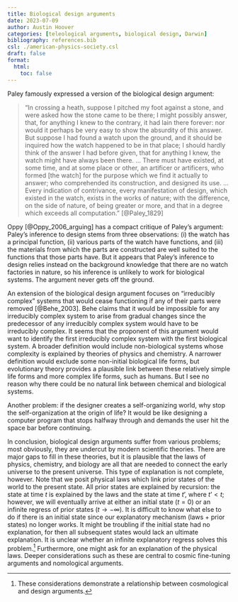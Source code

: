 ```yaml
---
title: Biological design arguments
date: 2023-07-09
author: Austin Hoover
categories: [teleological arguments, biological design, Darwin]
bibliography: references.bib
csl: ./american-physics-society.csl
draft: false
format:
  html:
    toc: false
---
```



Paley famously expressed a version of the biological design argument:

> “In crossing a heath, suppose I pitched my foot against a stone, and were asked how the stone came to be there; I might possibly answer, that, for anything I knew to the contrary, it had lain there forever: nor would it perhaps be very easy to show the absurdity of this answer. But suppose I had found a watch upon the ground, and it should be inquired how the watch happened to be in that place; I should hardly think of the answer I had before given, that for anything I knew, the watch might have always been there. ... There must have existed, at some time, and at some place or other, an artificer or artificers, who formed [the watch] for the purpose which we find it actually to answer; who comprehended its construction, and designed its use. ... Every indication of contrivance, every manifestation of design, which existed in the watch, exists in the works of nature; with the difference, on the side of nature, of being greater or more, and that in a degree which exceeds all computation.” [@Paley_1829]

Oppy [@Oppy_2006_arguing] has a compact critique of Paley’s argument: Paley’s inference to design stems from three observations: (i) the watch has a principal function, (ii) various parts of the watch have functions, and (iii) the materials from which the parts are constructed are well suited to the functions that those parts have. But it appears that Paley’s inference to design relies instead on the background knowledge that there are no watch factories in nature, so his inference is unlikely to work for biological systems. The argument never gets off the ground.

An extension of the biological design argument focuses on “irreducibly complex” systems that would cease functioning if any of their parts were removed [@Behe_2003]. Behe claims that it would be impossible for any irreducibly complex system to arise from gradual changes since the predecessor of any irreducibly complex system would have to be irreducibly complex. It seems that the proponent of this argument would want to identify the first irreducibly complex system with the first biological system. A broader definition would include non-biological systems whose complexity is explained by theories of physics and chemistry. A narrower definition would exclude some non-initial biological life forms, but evolutionary theory provides a plausible link between these relatively simple life forms and more complex life forms, such as humans. But I see no reason why there could be no natural link between chemical and biological systems.

Another problem: if the designer creates a self-organizing world, why stop the self-organization at the origin of life? It would be like designing a computer program that stops halfway through and demands the user hit the space bar before continuing. 

In conclusion, biological design arguments suffer from various problems; most obviously, they are undercut by modern scientific theories. There are major gaps to fill in these theories, but it is plausible that the laws of physics, chemistry, and biology are all that are needed to connect the early universe to the present universe. This type of explanation is not complete, however. Note that we posit physical laws which link prior states of the world to the present state. All prior states are explained by recursion: the state at time $t$ is explained by the laws and the state at time $t’$, where $t’ < t$; however, we will eventually arrive at either an initial state ($t = 0$) or an infinite regress of prior states ($t \rightarrow -\infty$). It is difficult to know what else to do if there is an initial state since our explanatory mechanism (laws + prior states) no longer works. It might be troubling if the initial state had no explanation, for then all subsequent states would lack an ultimate explanation. It is unclear whether an infinite explanatory regress solves this problem.^[These considerations demonstrate a relationship between cosmological and design arguments.] Furthermore, one might ask for an explanation of the physical laws. Deeper considerations such as these are central to cosmic fine-tuning arguments and nomological arguments.